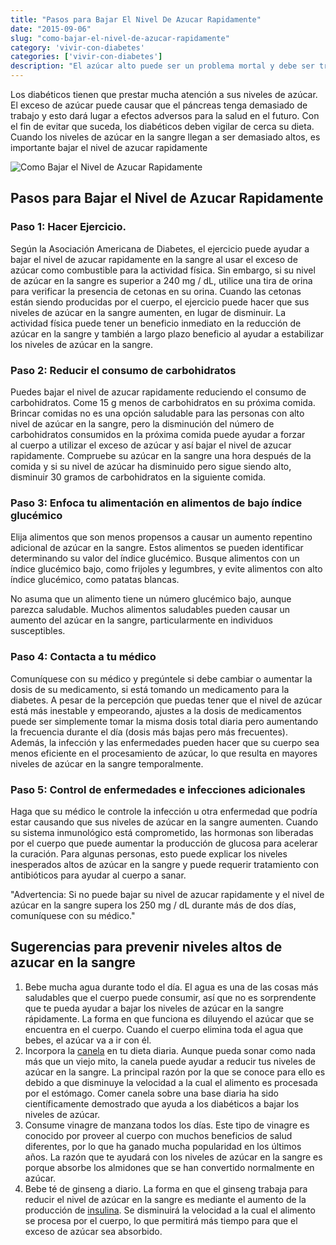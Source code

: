 ```yaml
---
title: "Pasos para Bajar El Nivel De Azucar Rapidamente"
date: "2015-09-06"
slug: "como-bajar-el-nivel-de-azucar-rapidamente" 
category: 'vivir-con-diabetes'
categories: ['vivir-con-diabetes']
description: "El azúcar alto puede ser un problema mortal y debe ser tratado inmediatamente. Aquí dejo algunos consejos de como bajar el nivel de azucar rapidamente."
---
```



Los diabéticos tienen que prestar mucha atención a sus niveles de azúcar. El exceso de azúcar puede causar que el páncreas tenga demasiado de trabajo y esto dará lugar a efectos adversos para la salud en el futuro. Con el fin de evitar que suceda, los diabéticos deben vigilar de cerca su dieta. Cuando los niveles de azúcar en la sangre llegan a ser demasiado altos, es importante bajar el nivel de azucar rapidamente

![Como Bajar el Nivel de Azucar Rapidamente](/images/como-bajar-nivel-azucar-tapidamente.webp)

## Pasos para Bajar el Nivel de Azucar Rapidamente

### Paso 1: Hacer Ejercicio.

Según la Asociación Americana de Diabetes, el ejercicio puede ayudar a bajar el nivel de azucar rapidamente en la sangre al usar el exceso de azúcar como combustible para la actividad física. Sin embargo, si su nivel de azúcar en la sangre es superior a 240 mg / dL, utilice una tira de orina para verificar la presencia de cetonas en su orina. Cuando las cetonas están siendo producidas por el cuerpo, el ejercicio puede hacer que sus niveles de azúcar en la sangre aumenten, en lugar de disminuir. La actividad física puede tener un beneficio inmediato en la reducción de azúcar en la sangre y también a largo plazo beneficio al ayudar a estabilizar los niveles de azúcar en la sangre.

### Paso 2: Reducir el consumo de carbohidratos

Puedes bajar el nivel de azucar rapidamente reduciendo el consumo de carbohidratos. Come 15 g menos de carbohidratos en su próxima comida. Brincar comidas no es una opción saludable para las personas con alto nivel de azúcar en la sangre, pero la disminución del número de carbohidratos consumidos en la próxima comida puede ayudar a forzar al cuerpo a utilizar el exceso de azúcar y así bajar el nivel de azucar rapidamente. Compruebe su azúcar en la sangre una hora después de la comida y si su nivel de azúcar ha disminuido pero sigue siendo alto, disminuir 30 gramos de carbohidratos en la siguiente comida.

### Paso 3: Enfoca tu alimentación en alimentos de bajo índice glucémico

Elija alimentos que son menos propensos a causar un aumento repentino adicional de azúcar en la sangre. Estos alimentos se pueden identificar determinando su valor del índice glucémico. Busque alimentos con un índice glucémico bajo, como frijoles y legumbres, y evite alimentos con alto índice glucémico, como patatas blancas.

No asuma que un alimento tiene un número glucémico bajo, aunque parezca saludable. Muchos alimentos saludables pueden causar un aumento del azúcar en la sangre, particularmente en individuos susceptibles.

### Paso 4: Contacta a tu médico

Comuníquese con su médico y pregúntele si debe cambiar o aumentar la dosis de su medicamento, si está tomando un medicamento para la diabetes. A pesar de la percepción que puedas tener que el nivel de azúcar está más inestable y empeorando, ajustes a la dosis de medicamentos puede ser simplemente tomar la misma dosis total diaria pero aumentando la frecuencia durante el día (dosis más bajas pero más frecuentes). Además, la infección y las enfermedades pueden hacer que su cuerpo sea menos eficiente en el procesamiento de azúcar, lo que resulta en mayores niveles de azúcar en la sangre temporalmente.


### Paso 5: Control de enfermedades e infecciones adicionales

Haga que su médico le controle la infección u otra enfermedad que podría estar causando que sus niveles de azúcar en la sangre aumenten. Cuando su sistema inmunológico está comprometido, las hormonas son liberadas por el cuerpo que puede aumentar la producción de glucosa para acelerar la curación. Para algunas personas, esto puede explicar los niveles inesperados altos de azúcar en la sangre y puede requerir tratamiento con antibióticos para ayudar al cuerpo a sanar.


<Alert variant="outlined" severity="error">
"Advertencia: Si no puede bajar su nivel de azucar rapidamente y el nivel de azúcar en la sangre supera los 250 mg / dL durante más de dos días, comuníquese con su médico."

</Alert>


## Sugerencias para prevenir niveles altos de azucar en la sangre

1. Bebe mucha agua durante todo el día. El agua es una de las cosas más saludables que el cuerpo puede consumir, así que no es sorprendente que te pueda ayudar a bajar los niveles de azúcar en la sangre rápidamente. La forma en que funciona es diluyendo el azúcar que se encuentra en el cuerpo. Cuando el cuerpo elimina toda el agua que bebes, el azúcar va a ir con él.
2. Incorpora la [canela](/canela-glucosa-alta/) en tu dieta diaria. Aunque pueda sonar como nada más que un viejo mito, la canela puede ayudar a reducir tus niveles de azúcar en la sangre. La principal razón por la que se conoce para ello es debido a que disminuye la velocidad a la cual el alimento es procesada por el estómago. Comer canela sobre una base diaria ha sido científicamente demostrado que ayuda a los diabéticos a bajar los niveles de azúcar.
3. Consume vinagre de manzana todos los días. Este tipo de vinagre es conocido por proveer al cuerpo con muchos beneficios de salud diferentes, por lo que ha ganado mucha popularidad en los últimos años. La razón que te ayudará con los niveles de azúcar en la sangre es porque absorbe los almidones que se han convertido normalmente en azúcar.
4. Bebe té de ginseng a diario. La forma en que el ginseng trabaja para reducir el nivel de azúcar en la sangre es mediante el aumento de la producción de [insulina](/que-es-la-insulina-cuantos-tipos-existen/). Se disminuirá la velocidad a la cual el alimento se procesa por el cuerpo, lo que permitirá más tiempo para que el exceso de azúcar sea absorbido.
